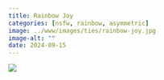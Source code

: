 ```yaml
---
title: Rainbow Joy
categories: [nsfw, rainbow, asymmetric]
image: ../www/images/ties/rainbow-joy.jpg
image-alt: ""
date: 2024-09-15
---
```


![](../www/images/ties/rainbow-joy.jpg)

